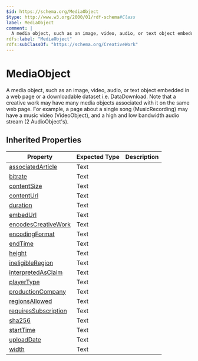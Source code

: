 ```yaml
---
$id: https://schema.org/MediaObject
$type: http://www.w3.org/2000/01/rdf-schema#Class
label: MediaObject
comment: |
  A media object, such as an image, video, audio, or text object embedded in a web page or a downloadable dataset i.e. DataDownload. Note that a creative work may have many media objects associated with it on the same web page. For example, a page about a single song (MusicRecording) may have a music video (VideoObject), and a high and low bandwidth audio stream (2 AudioObject's).
rdfs:label: "MediaObject"
rdfs:subClassOf: "https://schema.org/CreativeWork"
---
```


# MediaObject

A media object, such as an image, video, audio, or text object embedded in a web page or a downloadable dataset i.e. DataDownload. Note that a creative work may have many media objects associated with it on the same web page. For example, a page about a single song (MusicRecording) may have a music video (VideoObject), and a high and low bandwidth audio stream (2 AudioObject's).

## Inherited Properties

| Property | Expected Type | Description |
| --- | --- | --- |
| [associatedArticle](https://schema.org/associatedArticle) | Text |  |
| [bitrate](https://schema.org/bitrate) | Text |  |
| [contentSize](https://schema.org/contentSize) | Text |  |
| [contentUrl](https://schema.org/contentUrl) | Text |  |
| [duration](https://schema.org/duration) | Text |  |
| [embedUrl](https://schema.org/embedUrl) | Text |  |
| [encodesCreativeWork](https://schema.org/encodesCreativeWork) | Text |  |
| [encodingFormat](https://schema.org/encodingFormat) | Text |  |
| [endTime](https://schema.org/endTime) | Text |  |
| [height](https://schema.org/height) | Text |  |
| [ineligibleRegion](https://schema.org/ineligibleRegion) | Text |  |
| [interpretedAsClaim](https://schema.org/interpretedAsClaim) | Text |  |
| [playerType](https://schema.org/playerType) | Text |  |
| [productionCompany](https://schema.org/productionCompany) | Text |  |
| [regionsAllowed](https://schema.org/regionsAllowed) | Text |  |
| [requiresSubscription](https://schema.org/requiresSubscription) | Text |  |
| [sha256](https://schema.org/sha256) | Text |  |
| [startTime](https://schema.org/startTime) | Text |  |
| [uploadDate](https://schema.org/uploadDate) | Text |  |
| [width](https://schema.org/width) | Text |  |
